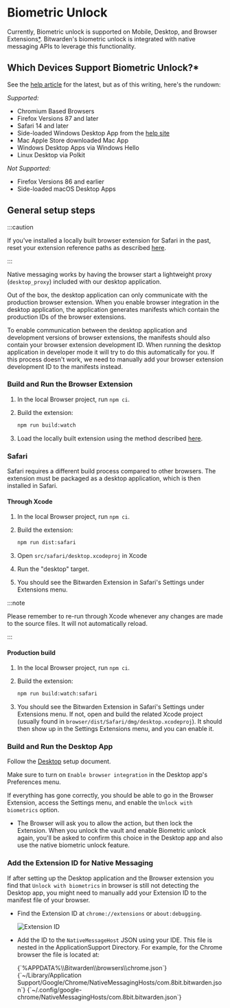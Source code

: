 
# Biometric Unlock

Currently, Biometric unlock is supported on Mobile, Desktop, and Browser
Extensions[\*](#which-devices-support-biometric-unlock). Bitwarden's biometric unlock is integrated
with native messaging APIs to leverage this functionality.

## Which Devices Support Biometric Unlock?\*

See the [help article](https://bitwarden.com/help/article/biometrics/) for the latest, but as of
this writing, here's the rundown:

_Supported:_

- Chromium Based Browsers
- Firefox Versions 87 and later
- Safari 14 and later
- Side-loaded Windows Desktop App from the [help site](https://bitwarden.com/download)
- Mac Apple Store downloaded Mac App
- Windows Desktop Apps via Windows Hello
- Linux Desktop via Polkit

_Not Supported:_

- Firefox Versions 86 and earlier
- Side-loaded macOS Desktop Apps

## General setup steps

:::caution

If you've installed a locally built browser extension for Safari in the past, reset your extension
reference paths as described [here](./index.md).

:::

Native messaging works by having the browser start a lightweight proxy (`desktop_proxy`) included
with our desktop application.

Out of the box, the desktop application can only communicate with the production browser extension.
When you enable browser integration in the desktop application, the application generates manifests
which contain the production IDs of the browser extensions.

To enable communication between the desktop application and development versions of browser
extensions, the manifests should also contain your browser extension development ID. When running
the desktop application in developer mode it will try to do this automatically for you. If this
process doesn't work, we need to manually add your browser extension development ID to the manifests
instead.

### Build and Run the Browser Extension

1. In the local Browser project, run `npm ci`.
2. Build the extension:

   ```bash
   npm run build:watch
   ```

3. Load the locally built extension using the method described
   [here](./index.md#testing-and-debugging).

### Safari

Safari requires a different build process compared to other browsers. The extension must be packaged
as a desktop application, which is then installed in Safari.

#### Through Xcode

1. In the local Browser project, run `npm ci`.
2. Build the extension:

   ```bash
   npm run dist:safari
   ```

3. Open `src/safari/desktop.xcodeproj` in Xcode
4. Run the "desktop" target.
5. You should see the Bitwarden Extension in Safari's Settings under Extensions menu.

:::note

Please remember to re-run through Xcode whenever any changes are made to the source files. It will
not automatically reload.

:::

#### Production build

1. In the local Browser project, run `npm ci`.
2. Build the extension:

   ```bash
   npm run build:watch:safari
   ```

3. You should see the Bitwarden Extension in Safari's Settings under Extensions menu. If not, open
   and build the related Xcode project (usually found in
   `browser/dist/Safari/dmg/desktop.xcodeproj`). It should then show up in the Settings Extensions
   menu, and you can enable it.

### Build and Run the Desktop App

Follow the [Desktop](../desktop/index.mdx) setup document.

Make sure to turn on `Enable browser integration` in the Desktop app's Preferences menu.

If everything has gone correctly, you should be able to go in the Browser Extension, access the
Settings menu, and enable the `Unlock with biometrics` option.

- The Browser will ask you to allow the action, but then lock the Extension. When you unlock the
  vault and enable Biometric unlock again, you'll be asked to confirm this choice in the Desktop app
  and also use the native biometric unlock feature.

### Add the Extension ID for Native Messaging

If after setting up the Desktop application and the Browser extension you find that
`Unlock with biometrics` in browser is still not detecting the Desktop app, you might need to
manually add your Extension ID to the manifest file of your browser.

- Find the Extension ID at `chrome://extensions` or `about:debugging`.

  ![Extension ID](extension-id.png)

- Add the ID to the `NativeMessageHost` JSON using your IDE. This file is nested in the
  ApplicationSupport Directory. For example, for the Chrome browser the file is located at:

  <Tabs groupId="os">
    <TabItem value="win" label="Windows" default>
      <CodeBlock language="bash">{`%APPDATA%\\Bitwarden\\browsers\\chrome.json`}</CodeBlock>
    </TabItem>
    <TabItem value="mac" label="macOS">
      <CodeBlock language="bash">
        {`~/Library/Application Support/Google/Chrome/NativeMessagingHosts/com.8bit.bitwarden.json`}
      </CodeBlock>
    </TabItem>
    <TabItem value="lin" label="Linux">
      <CodeBlock language="bash">
        {`~/.config/google-chrome/NativeMessagingHosts/com.8bit.bitwarden.json`}
      </CodeBlock>
    </TabItem>
  </Tabs>
